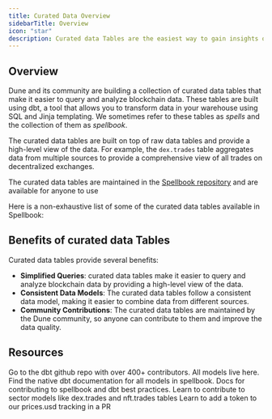 ```yaml
---
title: Curated Data Overview
sidebarTitle: Overview
icon: "star"
description: Curated data Tables are the easiest way to gain insights on Dune
---
```



## Overview 

Dune and its community are building a collection of curated data tables that make it easier to query and analyze blockchain data. These tables are built using dbt, a tool that allows you to transform data in your warehouse using SQL and Jinja templating. We sometimes refer to these tables as _spells_ and the collection of them as _spellbook_.

The curated data tables are built on top of raw data tables and provide a high-level view of the data. For example, the `dex.trades` table aggregates data from multiple sources to provide a comprehensive view of all trades on decentralized exchanges.

The curated data tables are maintained in the [Spellbook repository](https://github.com/duneanalytics/spellbook) and are available for anyone to use

Here is a non-exhaustive list of some of the curated data tables available in Spellbook:

<div>
  <DuneEmbed qID={3708634} vID={6239879} height={400} />
</div>


## Benefits of curated data Tables

Curated data tables provide several benefits:

- **Simplified Queries**: curated data tables make it easier to query and analyze blockchain data by providing a high-level view of the data.
- **Consistent Data Models**: The curated data tables follow a consistent data model, making it easier to combine data from different sources.
- **Community Contributions**: The curated data tables are maintained by the Dune community, so anyone can contribute to them and improve the data quality.


## Resources


<CardGroup cols={2}>
  <Card
    title="Spellbook Repo"
    icon="github"
    href="https://github.com/duneanalytics/spellbook"
  >
    Go to the dbt github repo with over 400+ contributors. All models live here.
  </Card>
  <Card
    title="Model Docs"
    icon="table"
    href="https://spellbook-docs.dune.com/"
  >
    Find the native dbt documentation for all models in spellbook.
  </Card>
  <Card
    title="dbt practices in Spellbook"
    icon="book"
    href="https://github.com/duneanalytics/spellbook/tree/main/docs"
  >
    Docs for contributing to spellbook and dbt best practices.
  </Card>
  <Card
    title="Adding to Sector Models"
    icon="code-pull-request"
    href="https://github.com/duneanalytics/spellbook/blob/main/models/_sector/dex/readme.md"
  >
    Learn to contribute to sector models like dex.trades and nft.trades tables
  </Card>
  <Card
    title="Adding a token to prices"
    icon="dollar-sign"
    href="https://github.com/duneanalytics/spellbook/blob/main/models/prices/README.md"
  >
    Learn to add a token to our prices.usd tracking in a PR
  </Card>
</CardGroup>

